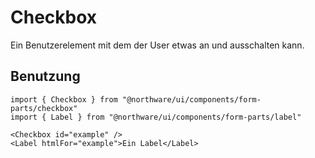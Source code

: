 
<Meta of={CheckboxStories} />

# Checkbox

Ein Benutzerelement mit dem der User etwas an und ausschalten kann.

<ShadcnDocs path="components/checkbox" />
<ViewSource path="components/form-parts/checkbox.tsx" />

<Canvas of={CheckboxStories.Default} />
<Controls of={CheckboxStories.Default} />

## Benutzung

```tsx
import { Checkbox } from "@northware/ui/components/form-parts/checkbox"
import { Label } from "@northware/ui/components/form-parts/label"

<Checkbox id="example" />
<Label htmlFor="example">Ein Label</Label>
```

<Stories />